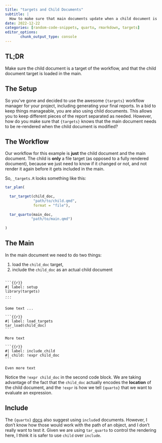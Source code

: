 ```yaml
---
title: "targets and Child Documents"
subtitle: |
  How to make sure that main documents update when a child document is modified in a targets workflow.
date: 2022-12-22
categories: [random-code-snippets, quarto, rmarkdown, targets]
editor_options: 
       chunk_output_type: console
---
```


## TL;DR

Make sure the child document is a target of the workflow, and that the child document target is loaded in the main.

## The Setup

So you've gone and decided to use the awesome `{targets}` workflow manager for your project, including generating your final reports.
In a bid to keep things manageable, you are also using child documents.
This allows you to keep different pieces of the report separated as needed.
However, how do you make sure that `{targets}` knows that the main document needs to be re-rendered when the child document is modified?

## The Workflow

Our workflow for this example is **just** the child document and the main document.
The child is **only** a file target (as opposed to a fully rendered document), because we just need to know if it changed or not, and not render it again before it gets included in the main.

So, `_targets.R` looks something like this:

```r
tar_plan(
  
  tar_target(child_doc,
             "path/to/child.qmd",
             format = "file"),
             
  tar_quarto(main_doc,
            "path/to/main.qmd")
             
)
```

## The Main

In the main document we need to do two things:

1. load the `child_doc` target,
1. include the `child_doc` as an actual child document

````

```{{r}}
#| label: setup
library(targets)
...
```

Some text ...

```{{r}}
#| label: load_targets
tar_load(child_doc)
```

More text

```{{r}}
#| label: include_child
#| child: !expr child_doc
```

Even more text

````

Notice the `!expr child_doc` in the second code block.
We are taking advantage of the fact that the `child_doc` actually encodes the **location** of the child document, and the `!expr` is how we tell `{quarto}` that we want to evaluate an expression.

## Include

The `{quarto}` [docs](https://quarto.org/docs/authoring/includes.html) also suggest using `include`d documents.
However, I don't know how those would work with the path of an object, and I don't really want to test it.
Given we are using `tar_quarto` to control the rendering here, I think it is safer to use `child` over `include`.
